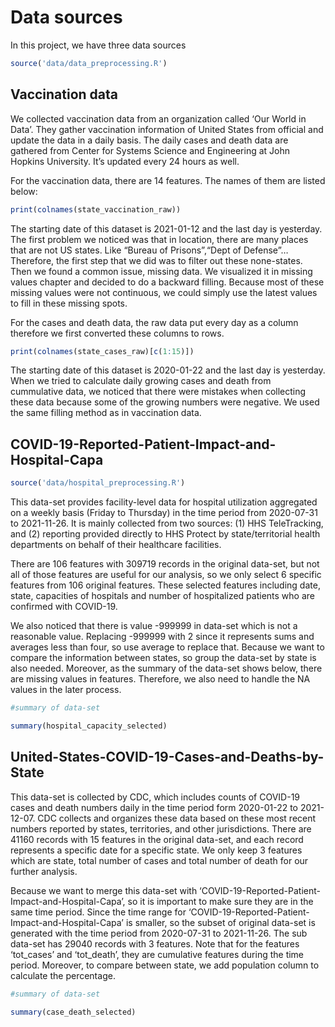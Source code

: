 # Data sources

In this project, we have three data sources

```r
source('data/data_preprocessing.R')
```

## Vaccination data
We collected vaccination data from an organization called 'Our World in Data'. They gather vaccination information of United States from official and update the data in a daily basis. The daily cases and death data are gathered from Center for Systems Science and Engineering at John Hopkins University. It's updated every 24 hours as well. 

For the vaccination data, there are 14 features. The names of them are listed below:
```r
print(colnames(state_vaccination_raw))
```

The starting date of this dataset is 2021-01-12 and the last day is yesterday.
The first problem we noticed was that in location, there are many places that are not US states. Like "Bureau of Prisons","Dept of Defense"... Therefore, the first step that we did was to filter out these none-states. Then we found a common issue, missing data. We visualized it in missing values chapter and decided to do a backward filling. Because most of these missing values were not continuous, we could simply use the latest values to fill in these missing spots.

For the cases and death data, the raw data put every day as a column therefore we first converted these columns to rows.
```r
print(colnames(state_cases_raw)[c(1:15)])
```

The starting date of this dataset is 2020-01-22 and the last day is yesterday.
When we tried to calculate daily growing cases and death from cummulative data, we noticed that there were mistakes when collecting these data because some of the growing numbers were negative. We used the same filling method as in vaccination data.



## COVID-19-Reported-Patient-Impact-and-Hospital-Capa

```r
source('data/hospital_preprocessing.R')
```

This data-set provides facility-level data for hospital utilization aggregated on a weekly basis (Friday to Thursday) in the time period from 2020-07-31 to 2021-11-26. It is mainly collected from two sources: (1) HHS TeleTracking, and (2) reporting provided directly to HHS Protect by state/territorial health departments on behalf of their healthcare facilities.

There are 106 features with 309719 records in the original data-set, but not all of those features are useful for our analysis, so we only select 6 specific features from 106 original features. These selected features including date, state, capacities of hospitals and number of hospitalized patients who are confirmed with COVID-19. 

We also noticed that there is value -999999 in data-set which is not a reasonable value. Replacing -999999 with 2 since it represents sums and averages less than four, so use average to replace that. Because we want to compare the information between states, so group the data-set by state is also needed. Moreover, as the summary of the data-set shows below, there are missing values in features. Therefore, we also need to handle the NA values in the later process.

```r
#summary of data-set

summary(hospital_capacity_selected)

```

## United-States-COVID-19-Cases-and-Deaths-by-State


This data-set is collected by CDC, which includes counts of COVID-19 cases and death numbers daily in the time period form 2020-01-22 to 2021-12-07. CDC collects and organizes these data based on these most recent numbers reported by states, territories, and other jurisdictions. There are 41160 records with 15 features in the original data-set, and each record represents a specific date for a specific state. We only keep 3 features which are state, total number of cases and total number of death for our further analysis.

Because we want to merge this data-set with 'COVID-19-Reported-Patient-Impact-and-Hospital-Capa', so it is important to make sure they are in the same time period. Since the time range for 'COVID-19-Reported-Patient-Impact-and-Hospital-Capa' is smaller, so the subset of original data-set is generated with the time period from 2020-07-31 to 2021-11-26. The sub data-set has 29040 records with 3 features. Note that for the features 'tot_cases' and 'tot_death', they are cumulative features during the time period. Moreover, to compare between state, we add population column to calculate the percentage.

```r
#summary of data-set

summary(case_death_selected)

```














